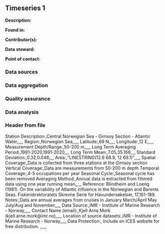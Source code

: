 ## Timeseries 1

**Description:** 


**Found in:**

**Contributor(s):**

**Data steward:**

**Point of contact:**

### Data sources

### Data aggregation

### Quality assurance

### Data analysis

### Header from file
Station Description:,Central Norwegian Sea -  Gimsoy Section - Atlantic Water,,,,,
Region:,Norwegian Sea,,,,,
Latitude:,69 N,,,,,
Longitude:,12 E,,,,,
Measurement Depth/Range:,50-200 m,,,,,
Long Term Averaging Period:,1991-2020,1991-2020,,,,
Long Term Mean:,7.05,35.166,,,,
Standard Deviation:,0.32,0.046,,,,
Area:,"LINESTRING(12.6 68.9, 12 69.1)",,,,,
Spatial Coverage:,Data is collected from three stations at the Gimsoy section
Vertical Coverage:,Data are measurements from 50-200 m depth
Temporal Coverage:,4-5 occupations per year
Seasonal Cycle:,Seasonal cycle has been removed
Averaging Method:,Annual data is extracted from filtered data using one year running mean,,,,,
Reference: Blindheim and Loeng (1981). On the variability of Atlantic influence in the Norwegian and Barents Seas. Fiskeridirektoratets Skrevne Serie for Havundersøkelser, 17,161-189.
Notes:,Data are annual averages from cruises in January March/April May July/Aug and November,,,,,
Data Source:,IMR - Institute of Marine Research - Norway,,,,,
Contact Name (email):,Kjell Arne Mork (kjell.arne.mork@imr.no),,,,,
Location of source datasets:,IMR - Institute of Marine Research - Norway,,,,,
Data Protection:, Include on ICES website for free distribution. ,,,,,
